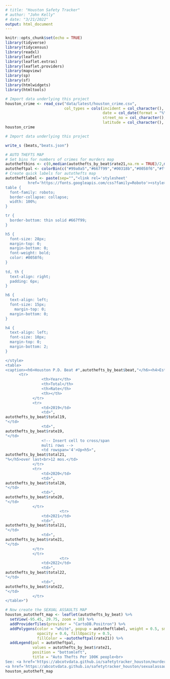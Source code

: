 ```yaml
---
# title: "Houston Safety Tracker"
# author: "John Kelly"
# date: "3/21/2022"
output: html_document
---
```


```r
knitr::opts_chunk$set(echo = TRUE)
library(tidyverse)
library(tidycensus)
library(readxl)
library(leaflet)
library(leaflet.extras)
library(leaflet.providers)
library(mapview)
library(sp)
library(sf)
library(htmlwidgets)
library(htmltools)
```

```r
# Import data underlying this project
houston_crime <- read_csv("data/latest/houston_crime.csv", 
                          col_types = cols(incident = col_character(), 
                                           date = col_date(format = "%Y-%m-%d"), 
                                           street_no = col_character(), longitude = col_character(), 
                                           latitude = col_character(), category_code = col_character()))
houston_crime
```
```r
# Import data underlying this project

write_s (beats,"beats.json")
```


```r
# AUTO THEFTS MAP
# Set bins for numbers of crimes for murders map
autotheftbins <- c(0,median(autothefts_by_beat$rate21,na.rm = TRUE)/2,median(autothefts_by_beat$rate21,na.rm = TRUE),median(autothefts_by_beat$rate21,na.rm = TRUE)*2,median(autothefts_by_beat$rate21,na.rm = TRUE)*3,3000)
autotheftpal <- colorBin(c("#99a0a5","#667f99","#00318b","#0058f6","#ffba00"), autothefts_by_beat$rate21, bins = autotheftbins)
# Create quick labels for autothefts map
autotheftlabel <- paste(sep="","<link rel='stylesheet'
          href='https://fonts.googleapis.com/css?family=Roboto'><style>
table {
  font-family: roboto;
  border-collapse: collapse;
  width: 100%;
}

tr {
  border-bottom: thin solid #667f99;
}

h5 {
  font-size: 28px;
  margin-top: 0;
  margin-bottom: 0;
  font-weight: bold;
  color: #0058f6;
}
  
td, th {
  text-align: right;
  padding: 6px;
}

h6 {
  text-align: left;
  font-size: 15px;
    margin-top: 0;
  margin-bottom: 0;
}

h4 {
  text-align: left;
  font-size: 10px;
  margin-top: 0;
  margin-bottom: 2;
}

</style>
<table>
<caption><h6>Houston P.D. Beat #",autothefts_by_beat$beat,"</h6><h4>Est. Pop. ",autothefts_by_beat$population,"</h4>
      <tr>
				<th>Year</th>
				<th>Total</th>
				<th>Rate</th>
				<th></th>
			</tr>
			<tr>
				<td>2019</td>
				<td>",
autothefts_by_beat$total19,
"</td>
				<td>",
autothefts_by_beat$rate19,
"</td>
				<!-- Insert cell to cross/span 
				multi rows -->
				<td rowspan='4'>Up<h5>",
autothefts_by_beat$total21,
"%</h5>over last<br>12 mos.</td>
			</tr>
			<tr>
				<td>2020</td>
				<td>",
autothefts_by_beat$total20,
"</td>
				<td>",
autothefts_by_beat$rate20,
"</td>
			</tr>
						<tr>
				<td>2021</td>
				<td>",
autothefts_by_beat$total21,
"</td>
				<td>",
autothefts_by_beat$rate21,
"</td>
			</tr>
			</tr>
						<tr>
				<td>2022</td>
				<td>",
autothefts_by_beat$total22,
"</td>
				<td>",
autothefts_by_beat$rate22,
"</td>
			</tr>
</table>")

# Now create the SEXUAL ASSAULTS MAP
houston_autotheft_map <- leaflet(autothefts_by_beat) %>%
  setView(-95.45, 29.75, zoom = 10) %>% 
  addProviderTiles(provider = "CartoDB.Positron") %>%
  addPolygons(color = "white", popup = autotheftlabel, weight = 0.5, smoothFactor = 0.5,
              opacity = 0.6, fillOpacity = 0.5,
              fillColor = ~autotheftpal(rate21)) %>% 
  addLegend(pal = autotheftpal, 
            values = autothefts_by_beat$rate21, 
            position = "bottomleft", 
            title = "Auto Thefts Per 100K people<br>
See: <a href='https://abcotvdata.github.io/safetytracker_houston/murder_rate.html'>Homicides</a><br>
<a href='https://abcotvdata.github.io/safetytracker_houston/sexualassault_rate.html'>Sexual Assaults</a>")
houston_autotheft_map
```